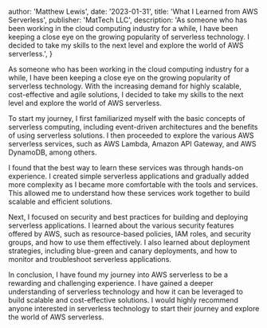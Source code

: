 
  author: 'Matthew Lewis',
  date: '2023-01-31',
  title: 'What I Learned from AWS Serverless',
  publisher: 'MatTech LLC',
  description:
    'As someone who has been working in the cloud computing industry for a while, I have been keeping a close eye on the growing popularity of serverless technology. I decided to take my skills to the next level and explore the world of AWS serverless.',
}


As someone who has been working in the cloud computing industry for a while, I have been keeping a close eye on the growing popularity of serverless technology. With the increasing demand for highly scalable, cost-effective and agile solutions, I decided to take my skills to the next level and explore the world of AWS serverless.

To start my journey, I first familiarized myself with the basic concepts of serverless computing, including event-driven architectures and the benefits of using serverless solutions. I then proceeded to explore the various AWS serverless services, such as AWS Lambda, Amazon API Gateway, and AWS DynamoDB, among others.

I found that the best way to learn these services was through hands-on experience. I created simple serverless applications and gradually added more complexity as I became more comfortable with the tools and services. This allowed me to understand how these services work together to build scalable and efficient solutions.

Next, I focused on security and best practices for building and deploying serverless applications. I learned about the various security features offered by AWS, such as resource-based policies, IAM roles, and security groups, and how to use them effectively. I also learned about deployment strategies, including blue-green and canary deployments, and how to monitor and troubleshoot serverless applications.

In conclusion, I have found my journey into AWS serverless to be a rewarding and challenging experience. I have gained a deeper understanding of serverless technology and how it can be leveraged to build scalable and cost-effective solutions. I would highly recommend anyone interested in serverless technology to start their journey and explore the world of AWS serverless.
